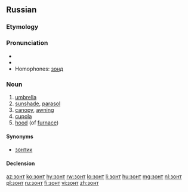 ==Russian==
===Etymology===
{{back-form|зонтик|lang=ru}}

===Pronunciation===
* {{IPA|/zont/|lang=ru}}
* {{audio|Ru-зонт.ogg|audio}}
* Homophones: [[зонд]]

===Noun===
{{ru-noun|зонт|m-in}}

# [[umbrella]]
# [[sunshade]], [[parasol]]
# [[canopy]], [[awning]]
# [[cupola]]
# [[hood]] (of [[furnace]])

====Synonyms====
*[[зонтик]]

====Declension====
{{ru-noun-2|зонт|зо́нт}}

[[az:зонт]]
[[ko:зонт]]
[[hy:зонт]]
[[rw:зонт]]
[[lo:зонт]]
[[li:зонт]]
[[hu:зонт]]
[[mg:зонт]]
[[nl:зонт]]
[[pl:зонт]]
[[ru:зонт]]
[[fi:зонт]]
[[vi:зонт]]
[[zh:зонт]]